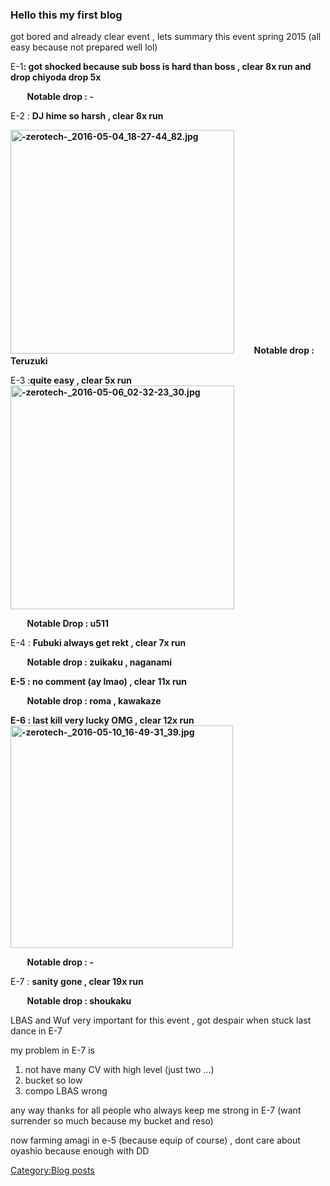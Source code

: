===Hello this my first blog===

got bored and already clear event , lets summary this event spring 2015 (all easy because not prepared well lol)

E-1''' : got shocked because sub boss is hard than boss , clear 8x run and drop chiyoda drop 5x'''

'''        Notable drop : -'''

E-2 : '''DJ hime so harsh , clear 8x run '''

'''[[File:-zerotech-_2016-05-04_18-27-44_82.jpg|thumb|358px]]'''        '''Notable drop : Teruzuki'''














E-3 :''' quite easy , clear 5x run [[File:-zerotech-_2016-05-06_02-32-23_30.jpg|thumb|358px]]'''

'''        Notable Drop : u511'''











E-4 : '''Fubuki always get rekt , clear 7x run'''

'''        Notable drop : zuikaku , naganami'''

'''E-5 : no comment (ay lmao) , clear 11x run '''

'''        Notable drop : roma , kawakaze '''

'''E-6 : last kill very lucky OMG , clear 12x run ''''''[[File:-zerotech-_2016-05-10_16-49-31_39.jpg|thumb|356px]]'''

'''        Notable drop : - '''











E-7 : '''sanity gone , clear 19x run'''

'''        Notable drop : shoukaku'''

LBAS and Wuf very important for this event , got despair when stuck last dance in E-7 

my problem in E-7 is
#not have many CV with high level (just two ...)
#bucket so low
#compo LBAS wrong
any way thanks for all people who always keep me strong in E-7 (want surrender so much because my bucket and reso)

now farming amagi in e-5 (because equip of course) , dont care about oyashio because enough with DD 
[[Category:Blog posts]]